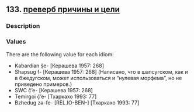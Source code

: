 ## 133. <a href =  'https://agricolamz.github.io/The_Circassian_Isoglosses_Database/133.html'>преверб причины и цели</a>
### Description



### Values
There are the following value for each idiom:

* Kabardian  ṣ̂e- [Керашева 1957: 268] 
* Shapsug  f- [Керашева 1957: 268] (Написано, что в шапсугском, как и в бжедугском, может использоваться и "нулевая морфема", но не приведено примеров.)
* SWC  č̣’e- [Керашева 1957: 268] 
* Temirgoi  č̣’e- [Тхаркахо 1993: 77] 
* Bzhedug  zə-fe- [REL.IO-BEN-] [Тхаркахо 1993: 77] 

